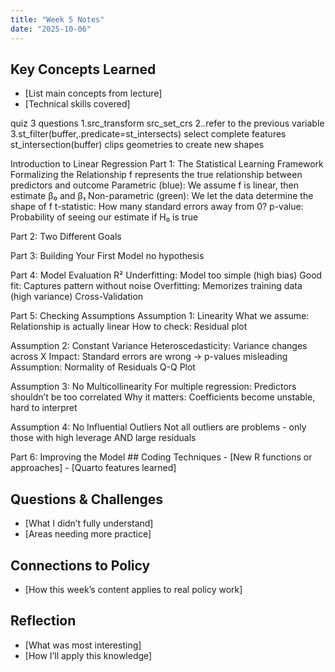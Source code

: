 ```yaml
---
title: "Week 5 Notes"
date: "2025-10-06"
---
```


## Key Concepts Learned
- [List main concepts from lecture]
- [Technical skills covered]


quiz 3 questions
1.src_transform 
src_set_crs
2..refer to the previous variable
3.st_filter(buffer,.predicate=st_intersects)    select complete features
st_intersection(buffer)   clips geometries to create new shapes


Introduction to Linear Regression
Part 1: The Statistical Learning Framework
Formalizing the Relationship
f represents the true relationship between predictors and outcome
Parametric (blue): We assume f is linear, then estimate β₀ and β₁
Non-parametric (green): We let the data determine the shape of f
t-statistic: How many standard errors away from 0?
p-value: Probability of seeing our estimate if H₀ is true

Part 2: Two Different Goals

Part 3: Building Your First Model
no hypothesis

Part 4: Model Evaluation
R²
Underfitting: Model too simple (high bias)
Good fit: Captures pattern without noise
Overfitting: Memorizes training data (high variance)
Cross-Validation

Part 5: Checking Assumptions
Assumption 1: Linearity
What we assume: Relationship is actually linear
How to check: Residual plot

Assumption 2: Constant Variance
Heteroscedasticity: Variance changes across X
Impact: Standard errors are wrong → p-values misleading
Assumption: Normality of Residuals
Q-Q Plot

Assumption 3: No Multicollinearity
For multiple regression: Predictors shouldn’t be too correlated
Why it matters: Coefficients become unstable, hard to interpret

Assumption 4: No Influential Outliers
Not all outliers are problems - only those with high leverage AND large residuals

Part 6: Improving the Model
## Coding Techniques
- [New R functions or approaches]
- [Quarto features learned]



## Questions & Challenges
- [What I didn't fully understand]
- [Areas needing more practice]

## Connections to Policy
- [How this week's content applies to real policy work]

## Reflection
- [What was most interesting]
- [How I'll apply this knowledge]
